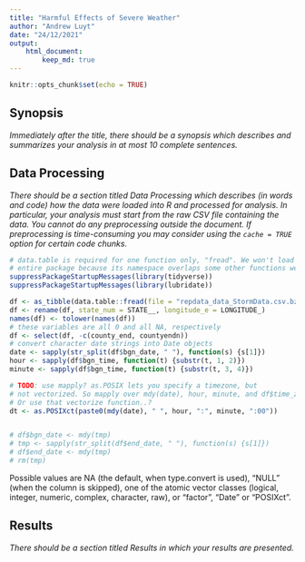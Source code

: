 ```yaml
---
title: "Harmful Effects of Severe Weather"
author: "Andrew Luyt"
date: "24/12/2021"
output: 
    html_document:
        keep_md: true
---
```


```r
knitr::opts_chunk$set(echo = TRUE)
```

## Synopsis
*Immediately after the title, there should be a synopsis which describes and 
summarizes your analysis in at most 10 complete sentences.*

## Data Processing
*There should be a section titled Data Processing which describes (in words and 
code) how the data were loaded into R and processed for analysis. In particular, 
your analysis must start from the raw CSV file containing the data. You cannot 
do any preprocessing outside the document. If preprocessing is time-consuming 
you may consider using the `cache = TRUE` option for certain code chunks.*

```r
# data.table is required for one function only, "fread". We won't load the
# entire package because its namespace overlaps some other functions we use.
suppressPackageStartupMessages(library(tidyverse))
suppressPackageStartupMessages(library(lubridate))
```
```r
df <- as_tibble(data.table::fread(file = "repdata_data_StormData.csv.bz2"))
df <- rename(df, state_num = STATE__, longitude_e = LONGITUDE_)
names(df) <- tolower(names(df))
# these variables are all 0 and all NA, respectively
df <- select(df, -c(county_end, countyendn))
# convert character date strings into Date objects
date <- sapply(str_split(df$bgn_date, " "), function(s) {s[1]})
hour <- sapply(df$bgn_time, function(t) {substr(t, 1, 2)})
minute <- sapply(df$bgn_time, function(t) {substr(t, 3, 4)})

# TODO: use mapply? as.POSIX lets you specify a timezone, but
# not vectorized. So mapply over mdy(date), hour, minute, and df$time_zone?
# Or use that vectorize function..?
dt <- as.POSIXct(paste0(mdy(date), " ", hour, ":", minute, ":00"))


# df$bgn_date <- mdy(tmp)
# tmp <- sapply(str_split(df$end_date, " "), function(s) {s[1]})
# df$end_date <- mdy(tmp)
# rm(tmp)
```

Possible values are NA (the default, when type.convert is used), "NULL" (when the column is skipped), one of the atomic vector classes (logical, integer, numeric, complex, character, raw), or "factor", "Date" or "POSIXct". 

## Results
*There should be a section titled Results in which your results are presented.*

